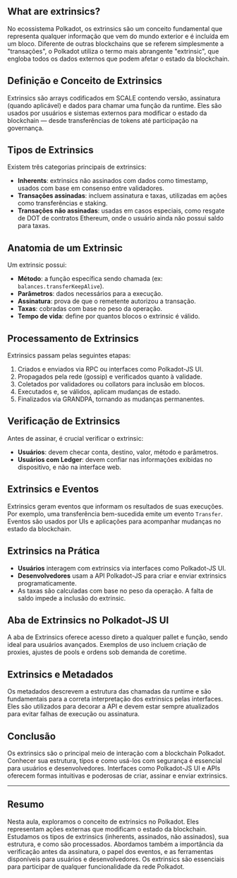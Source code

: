 ## What are extrinsics?

<ResponsiveIframe
  src="https://drive.google.com/file/d/117NrGFsbae7xUKLV-B7u72ZuVnF8a6rf/preview"
  title="What are Extrinsics"
/>

No ecossistema Polkadot, os extrinsics são um conceito fundamental que representa qualquer informação que vem do mundo exterior e é incluída em um bloco. Diferente de outras blockchains que se referem simplesmente a "transações", o Polkadot utiliza o termo mais abrangente "extrinsic", que engloba todos os dados externos que podem afetar o estado da blockchain.

## Definição e Conceito de Extrinsics

Extrinsics são arrays codificados em SCALE contendo versão, assinatura (quando aplicável) e dados para chamar uma função da runtime. Eles são usados por usuários e sistemas externos para modificar o estado da blockchain — desde transferências de tokens até participação na governança.

## Tipos de Extrinsics

Existem três categorias principais de extrinsics:

- **Inherents**: extrinsics não assinados com dados como timestamp, usados com base em consenso entre validadores.
- **Transações assinadas**: incluem assinatura e taxas, utilizadas em ações como transferências e staking.
- **Transações não assinadas**: usadas em casos especiais, como resgate de DOT de contratos Ethereum, onde o usuário ainda não possui saldo para taxas.

## Anatomia de um Extrinsic

Um extrinsic possui:

- **Método**: a função específica sendo chamada (ex: `balances.transferKeepAlive`).
- **Parâmetros**: dados necessários para a execução.
- **Assinatura**: prova de que o remetente autorizou a transação.
- **Taxas**: cobradas com base no peso da operação.
- **Tempo de vida**: define por quantos blocos o extrinsic é válido.

## Processamento de Extrinsics

Extrinsics passam pelas seguintes etapas:

1. Criados e enviados via RPC ou interfaces como Polkadot-JS UI.
2. Propagados pela rede (gossip) e verificados quanto à validade.
3. Coletados por validadores ou collators para inclusão em blocos.
4. Executados e, se válidos, aplicam mudanças de estado.
5. Finalizados via GRANDPA, tornando as mudanças permanentes.

## Verificação de Extrinsics

Antes de assinar, é crucial verificar o extrinsic:

- **Usuários**: devem checar conta, destino, valor, método e parâmetros.
- **Usuários com Ledger**: devem confiar nas informações exibidas no dispositivo, e não na interface web.

## Extrinsics e Eventos

Extrinsics geram eventos que informam os resultados de suas execuções. Por exemplo, uma transferência bem-sucedida emite um evento `Transfer`. Eventos são usados por UIs e aplicações para acompanhar mudanças no estado da blockchain.

## Extrinsics na Prática

- **Usuários** interagem com extrinsics via interfaces como Polkadot-JS UI.
- **Desenvolvedores** usam a API Polkadot-JS para criar e enviar extrinsics programaticamente.
- As taxas são calculadas com base no peso da operação. A falta de saldo impede a inclusão do extrinsic.

## Aba de Extrinsics no Polkadot-JS UI

A aba de Extrinsics oferece acesso direto a qualquer pallet e função, sendo ideal para usuários avançados. Exemplos de uso incluem criação de proxies, ajustes de pools e ordens sob demanda de coretime.

## Extrinsics e Metadados

Os metadados descrevem a estrutura das chamadas da runtime e são fundamentais para a correta interpretação dos extrinsics pelas interfaces. Eles são utilizados para decorar a API e devem estar sempre atualizados para evitar falhas de execução ou assinatura.

## Conclusão

Os extrinsics são o principal meio de interação com a blockchain Polkadot. Conhecer sua estrutura, tipos e como usá-los com segurança é essencial para usuários e desenvolvedores. Interfaces como Polkadot-JS UI e APIs oferecem formas intuitivas e poderosas de criar, assinar e enviar extrinsics.

---

## Resumo

Nesta aula, exploramos o conceito de extrinsics no Polkadot. Eles representam ações externas que modificam o estado da blockchain. Estudamos os tipos de extrinsics (inherents, assinados, não assinados), sua estrutura, e como são processados. Abordamos também a importância da verificação antes da assinatura, o papel dos eventos, e as ferramentas disponíveis para usuários e desenvolvedores. Os extrinsics são essenciais para participar de qualquer funcionalidade da rede Polkadot.
